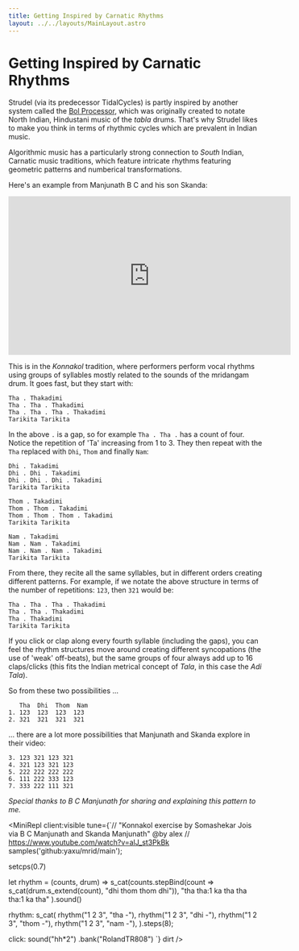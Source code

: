 ```yaml
---
title: Getting Inspired by Carnatic Rhythms
layout: ../../layouts/MainLayout.astro
---
```



# Getting Inspired by Carnatic Rhythms

Strudel (via its predecessor TidalCycles) is partly inspired by another system called the [Bol Processor](https://bolprocessor.org/), which was originally created to notate North Indian, Hindustani music of the _tabla_ drums. That's why Strudel likes to make you think in terms of rhythmic cycles which are prevalent in Indian music.

Algorithmic music has a particularly strong connection to _South_ Indian, Carnatic music traditions, which feature intricate rhythms featuring geometric patterns and numberical transformations.

Here's an example from Manjunath B C and his son Skanda:

<iframe
  width="560"
  height="315"
  src="https://www.youtube-nocookie.com/embed/alJ_st3PkBk?si=_sIZtkeREzzwnCNN"
  title="YouTube video player"
  frameborder="0"
  allow="accelerometer; autoplay; clipboard-write; encrypted-media; gyroscope; picture-in-picture; web-share"
  referrerpolicy="strict-origin-when-cross-origin"
  allowfullscreen
></iframe>

This is in the _Konnakol_ tradition, where performers perform vocal rhythms using groups of syllables mostly related to the sounds of the mridangam drum. It goes fast, but they start with:

```
Tha . Thakadimi
Tha . Tha . Thakadimi
Tha . Tha . Tha . Thakadimi
Tarikita Tarikita
```

In the above `.` is a gap, so for example `Tha . Tha .` has a count of four. Notice the repetition of 'Ta' increasing from 1 to 3. They then repeat with the `Tha` replaced with `Dhi`, `Thom` and finally `Nam`:

```
Dhi . Takadimi
Dhi . Dhi . Takadimi
Dhi . Dhi . Dhi . Takadimi
Tarikita Tarikita
```

```
Thom . Takadimi
Thom . Thom . Takadimi
Thom . Thom . Thom . Takadimi
Tarikita Tarikita
```

```
Nam . Takadimi
Nam . Nam . Takadimi
Nam . Nam . Nam . Takadimi
Tarikita Tarikita
```

From there, they recite all the same syllables, but in different orders creating different patterns. For example, if we notate the above structure in terms of the number of repetitions: `123`, then `321` would be:

```
Tha . Tha . Tha . Thakadimi
Tha . Tha . Thakadimi
Tha . Thakadimi
Tarikita Tarikita
```

If you click or clap along every fourth syllable (including the gaps), you can feel the rhythm structures move around creating different syncopations (the use of 'weak' off-beats), but the same groups of four always add up to 16 claps/clicks (this fits the Indian metrical concept of _Tala_, in this case the _Adi Tala_).

So from these two possibilities ...

```
   Tha  Dhi  Thom  Nam
1. 123  123  123  123
2. 321  321  321  321
```

... there are a lot more possibilities that Manjunath and Skanda explore in their video:

```
3. 123 321 123 321
4. 321 123 321 123
5. 222 222 222 222
6. 111 222 333 123
7. 333 222 111 321
```

_Special thanks to B C Manjunath for sharing and explaining this pattern to me._

<MiniRepl
  client:visible
  tune={`// "Konnakol exercise by Somashekar Jois via B C Manjunath and Skanda Manjunath" @by alex
// https://www.youtube.com/watch?v=alJ_st3PkBk
samples('github:yaxu/mrid/main');

setcps(0.7)

let rhythm = (counts, drum) =>
s_cat(counts.stepBind(count => s_cat(drum.s_extend(count), "dhi thom thom dhi")),
"tha tha:1 ka tha tha tha:1 ka tha"
).sound()

rhythm: s_cat(
rhythm("1 2 3", "tha -"),
rhythm("1 2 3", "dhi -"),
rhythm("1 2 3", "thom -"),
rhythm("1 2 3", "nam -"),
).steps(8);

click: sound("hh\*2")
.bank("RolandTR808")
`}
dirt
/>
